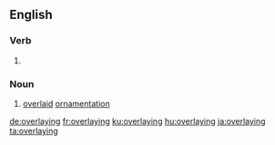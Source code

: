 ==English==

===Verb===
{{head|en|present participle}}

# {{present participle of|overlay|lang=en|nocat=1}}

===Noun===
{{en-noun}}

# [[overlaid]] [[ornamentation]]

[[de:overlaying]]
[[fr:overlaying]]
[[ku:overlaying]]
[[hu:overlaying]]
[[ja:overlaying]]
[[ta:overlaying]]